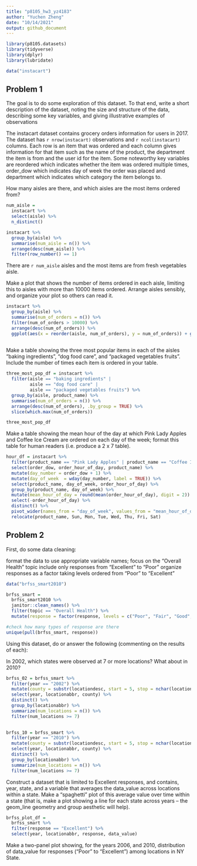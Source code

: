 ```yaml
---
title: "p8105_hw3_yz4183"
author: "Yuchen Zheng"
date: "10/14/2021"
output: github_document
---
```


```r
library(p8105.datasets)
library(tidyverse)
library(dplyr)
library(lubridate)

data("instacart")
```

## Problem 1
The goal is to do some exploration of this dataset. To that end, write a short description of the dataset, noting the size and structure of the data, describing some key variables, and giving illustrative examples of observations

The instacart dataset contains grocery orders information for users in 2017. The dataset has `r nrow(instacart)` observations and `r ncol(instacart)` columns. Each row is an item that was ordered and each column gives information for that item such as the name of the product, the department the item is from and the user id for the item. Some noteworthy key variables are reordered which indicates whether the item was ordered multiple times, order_dow which indicates day of week the order was placed and department which indicates which category the item belongs to. 



How many aisles are there, and which aisles are the most items ordered from?  
```r
num_aisle = 
  instacart %>% 
  select(aisle) %>% 
  n_distinct()

instacart %>%
  group_by(aisle) %>%
  summarise(num_aisle = n()) %>%
  arrange(desc(num_aisle)) %>% 
  filter(row_number() == 1)
```

There are `r num_aisle` aisles and the most items are from fresh vegetables aisle.   

Make a plot that shows the number of items ordered in each aisle, limiting this to aisles with more than 10000 items ordered. Arrange aisles sensibly, and organize your plot so others can read it.
```r
instacart %>%
  group_by(aisle) %>%
  summarise(num_of_orders = n()) %>%
  filter(num_of_orders > 10000) %>% 
  arrange(desc(num_of_orders)) %>%
  ggplot(aes(x = reorder(aisle, num_of_orders), y = num_of_orders)) + geom_bar(stat = "identity") + coord_flip() + labs(x = "Aisle", y = "Num of Orders", title = "Number of Items Ordered in Each Aisle") 
  
```

Make a table showing the three most popular items in each of the aisles “baking ingredients”, “dog food care”, and “packaged vegetables fruits”. Include the number of times each item is ordered in your table.
```r
three_most_pop_df = instacart %>%
  filter(aisle == "baking ingredients" | 
         aisle == "dog food care" |
         aisle == "packaged vegetables fruits") %>% 
  group_by(aisle, product_name) %>%
  summarise(num_of_orders = n()) %>%
  arrange(desc(num_of_orders), .by_group = TRUE) %>% 
  slice(which.max(num_of_orders))

three_most_pop_df 
```

Make a table showing the mean hour of the day at which Pink Lady Apples and Coffee Ice Cream are ordered on each day of the week; format this table for human readers (i.e. produce a 2 x 7 table).

```r
hour_df = instacart %>%
  filter(product_name == "Pink Lady Apples" | product_name == "Coffee Ice Cream") %>% 
  select(order_dow, order_hour_of_day, product_name) %>% 
  mutate(day_number = order_dow + 1) %>% 
  mutate(day_of_week  = wday(day_number, label = TRUE)) %>% 
  select(product_name, day_of_week, order_hour_of_day) %>% 
  group_by(product_name, day_of_week) %>% 
  mutate(mean_hour_of_day = round(mean(order_hour_of_day), digit = 2)) %>%
  select(-order_hour_of_day) %>% 
  distinct() %>% 
  pivot_wider(names_from = "day_of_week", values_from = "mean_hour_of_day") %>% 
  relocate(product_name, Sun, Mon, Tue, Wed, Thu, Fri, Sat)

```

## Problem 2

First, do some data cleaning:

format the data to use appropriate variable names;
focus on the “Overall Health” topic
include only responses from “Excellent” to “Poor”
organize responses as a factor taking levels ordered from “Poor” to “Excellent”

```r
data("brfss_smart2010")
```


```r
brfss_smart = 
  brfss_smart2010 %>% 
  janitor::clean_names() %>%
  filter(topic == "Overall Health") %>% 
  mutate(response = factor(response, levels = c("Poor", "Fair", "Good", "Very good" , "Excellent")))
```


```r
#check how many types of response are there
unique(pull(brfss_smart, response))
```

Using this dataset, do or answer the following (commenting on the results of each):

In 2002, which states were observed at 7 or more locations? What about in 2010?
```r
brfss_02 = brfss_smart %>% 
  filter(year == "2002") %>% 
  mutate(county = substr(locationdesc, start = 5, stop = nchar(locationdesc))) %>% 
  select(year, locationabbr, county) %>%
  distinct() %>% 
  group_by(locationabbr) %>% 
  summarize(num_locations = n()) %>% 
  filter(num_locations >= 7)
  
```


```r
brfss_10 = brfss_smart %>% 
  filter(year == "2010") %>% 
  mutate(county = substr(locationdesc, start = 5, stop = nchar(locationdesc))) %>% 
  select(year, locationabbr, county) %>%
  distinct() %>% 
  group_by(locationabbr) %>% 
  summarize(num_locations = n()) %>% 
  filter(num_locations >= 7)
```

Construct a dataset that is limited to Excellent responses, and contains, year, state, and a variable that averages the data_value across locations within a state. Make a “spaghetti” plot of this average value over time within a state (that is, make a plot showing a line for each state across years – the geom_line geometry and group aesthetic will help).

```r
brfss_plot_df = 
  brfss_smart %>%
  filter(response == "Excellent") %>% 
  select(year, locationabbr, response, data_value)
```

Make a two-panel plot showing, for the years 2006, and 2010, distribution of data_value for responses (“Poor” to “Excellent”) among locations in NY State.

